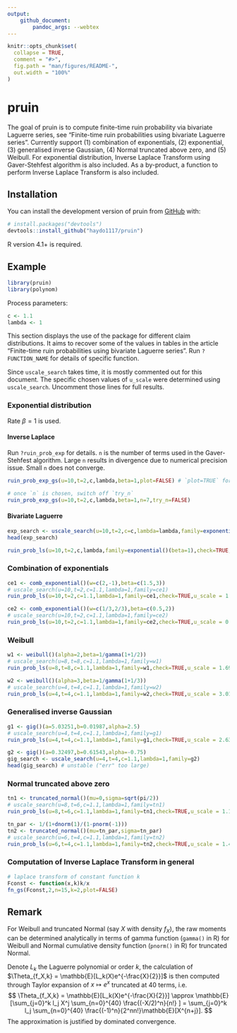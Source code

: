 ```yaml
---
output: 
    github_document:
        pandoc_args: --webtex
---
```


<!-- README.md is generated from README.Rmd. Please edit that file -->

```r
knitr::opts_chunk$set(
  collapse = TRUE,
  comment = "#>",
  fig.path = "man/figures/README-",
  out.width = "100%"
)
```

# pruin

<!-- badges: start -->
<!-- badges: end -->

The goal of pruin is to compute finite-time ruin probability via bivariate Laguerre series, see 
"Finite-time ruin probabilities using bivariate Laguerre series". Currently support 
(1) combination of exponentials, 
(2) exponential, 
(3) generalised inverse Gaussian, 
(4) Normal truncated above zero, and 
(5) Weibull.
For exponential distribution, Inverse Laplace Transform using Gaver-Stehfest algorithm is also included. 
As a by-product,
a function to perform Inverse Laplace Transform is also included.

## Installation

You can install the development version of pruin from [GitHub](https://github.com/) with:

``` r
# install.packages("devtools")
devtools::install_github("haydo1117/pruin")
```

R version 4.1+ is required.


## Example

```r
library(pruin)
library(polynom)
```

Process parameters:
```r
c <- 1.1
lambda <- 1
```


This section displays the use of the package for different claim distributions. 
It aims to recover some of the values in tables in the article 
"Finite-time ruin probabilities using bivariate Laguerre series".
Run `?FUNCTION_NAME` for details of specific function.

Since `uscale_search` takes time, it is mostly commented out for this document. 
The specific chosen values of `u_scale` were determined using `uscale_search`.
Uncomment those lines for full results.

### Exponential distribution

Rate $\beta=1$ is used.

#### Inverse Laplace
Run `?ruin_prob_exp` for details. `n` is the number of terms used in the Gaver-Stehfest algorithm. 
Large `n` results in divergence due to numerical precision issue. Small `n` does not converge. 

```r
ruin_prob_exp_gs(u=10,t=2,c,lambda,beta=1,plot=FALSE) # `plot=TRUE` for a visualisation

# once `n` is chosen, switch off `try_n`
ruin_prob_exp_gs(u=10,t=2,c,lambda,beta=1,n=7,try_n=FALSE)
```

#### Bivariate Laguerre

```r
exp_search <- uscale_search(u=10,t=2,c=c,lambda=lambda,family=exponential()(beta=1)) # search for u_scale
head(exp_search)

ruin_prob_ls(u=10,t=2,c,lambda,family=exponential()(beta=1),check=TRUE,u_scale = 0.6) # once u_scale is chosen
```

### Combination of exponentials

```r
ce1 <- comb_exponential()(w=c(2,-1),beta=c(1.5,3))
# uscale_search(u=10,t=2,c=1.1,lambda=1,family=ce1)
ruin_prob_ls(u=10,t=2,c=1.1,lambda=1,family=ce1,check=TRUE,u_scale = 1.0715193)

ce2 <- comb_exponential()(w=c(1/3,2/3),beta=c(0.5,2))
# uscale_search(u=10,t=2,c=1.1,lambda=1,family=ce2)
ruin_prob_ls(u=10,t=2,c=1.1,lambda=1,family=ce2,check=TRUE,u_scale = 0.6250552)
```

### Weibull

```r
w1 <- weibull()(alpha=2,beta=1/gamma(1+1/2))
# uscale_search(u=8,t=8,c=1.1,lambda=1,family=w1)
ruin_prob_ls(u=8,t=8,c=1.1,lambda=1,family=w1,check=TRUE,u_scale = 1.6982437)

w2 <- weibull()(alpha=3,beta=1/gamma(1+1/3))
# uscale_search(u=4,t=4,c=1.1,lambda=1,family=w2)
ruin_prob_ls(u=4,t=4,c=1.1,lambda=1,family=w2,check=TRUE,u_scale = 3.0199517)
```

### Generalised inverse Gaussian

```r
g1 <- gig()(a=5.03251,b=0.01987,alpha=2.5)
# uscale_search(u=4,t=4,c=1.1,lambda=1,family=g1)
ruin_prob_ls(u=4,t=4,c=1.1,lambda=1,family=g1,check=TRUE,u_scale = 2.6302680)

g2 <- gig()(a=0.32497,b=0.61543,alpha=-0.75)
gig_search <- uscale_search(u=4,t=4,c=1.1,lambda=1,family=g2) 
head(gig_search) # unstable ("err" too large)
```

### Normal truncated above zero

```r
tn1 <- truncated_normal()(mu=0,sigma=sqrt(pi/2))
# uscale_search(u=8,t=6,c=1.1,lambda=1,family=tn1)
ruin_prob_ls(u=8,t=6,c=1.1,lambda=1,family=tn1,check=TRUE,u_scale = 1.1481536)

tn_par <- 1/(1+dnorm(1)/(1-pnorm(-1)))
tn2 <- truncated_normal()(mu=tn_par,sigma=tn_par)
# uscale_search(u=6,t=4,c=1.1,lambda=1,family=tn2)
ruin_prob_ls(u=6,t=4,c=1.1,lambda=1,family=tn2,check=TRUE,u_scale = 1.4791084)
```


### Computation of Inverse Laplace Transform in general

```r
# laplace transform of constant function k
Fconst <- function(x,k)k/x
fn_gs(Fconst,2,n=15,k=2,plot=FALSE)
```

## Remark

For Weibull and truncated Normal (say $X$ with density $f_X$), the raw moments can be determined analytically in terms of gamma 
function (`gamma()` in R) for Weibull and Normal cumulative density function (`pnorm()` in R) for truncated Normal. 

Denote $L_k$ the Laguerre polynomial or order $k$, 
the calculation of 
$\Theta_{f_X,k} = \mathbb{E}[L_k(X)e^{-\frac{X}{2}}]$
is then computed through Taylor expansion of $x\mapsto e^x$ truncated at 40 terms, i.e.
$$
\Theta_{f_X,k} = 
\mathbb{E}[L_k(X)e^{-\frac{X}{2}}]
    \approx \mathbb{E}[\sum_{j=0}^k l_j X^j \sum_{n=0}^{40} \frac{(-X/2)^n}{n!} ]
    = \sum_{j=0}^k l_j \sum_{n=0}^{40} \frac{(-1)^n}{2^nn!}\mathbb{E}[X^{n+j}].
$$
The approximation is justified by dominated convergence. 
